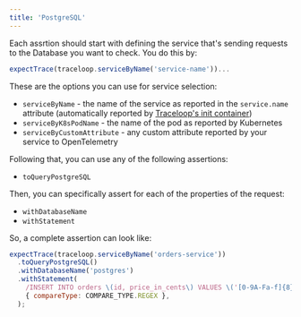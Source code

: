 ```yaml
---
title: 'PostgreSQL'
---
```


Each assrtion should start with defining the service that's sending requests to the Database you want to check. You do this by:

```js
expectTrace(traceloop.serviceByName('service-name'))...
```

These are the options you can use for service selection:

- `serviceByName` - the name of the service as reported in the `service.name` attribute
  (automatically reported by [Traceloop's init container](/jest-otel/no-otel))
- `serviceByK8sPodName` - the name of the pod as reported by Kubernetes
- `serviceByCustomAttribute` - any custom attribute reported by your service to OpenTelemetry

Following that, you can use any of the following assertions:

- `toQueryPostgreSQL`

Then, you can specifically assert for each of the properties of the request:

- `withDatabaseName`
- `withStatement`

So, a complete assertion can look like:

```js
expectTrace(traceloop.serviceByName('orders-service'))
  .toQueryPostgreSQL()
  .withDatabaseName('postgres')
  .withStatement(
    /INSERT INTO orders \(id, price_in_cents\) VALUES \('[0-9A-Fa-f]{8}-[0-9A-Fa-f]{4}-[0-9A-Fa-f]{4}-[0-9A-Fa-f]{4}-[0-9A-Fa-f]{12}', [0-9]+\)/,
    { compareType: COMPARE_TYPE.REGEX },
  );
```
